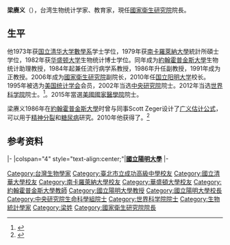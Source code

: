 {{Infobox_Officeholder
|name = 梁賡義
|nickname = 
|image name = 
|nationality = {{ROC}}
|籍貫 = 
|order = 
|premierroc = 
|predecessor = 
|successor = 
|term_start = 
|term_end =
|母校 = 
|sex = 男
| birth_date = {{birth date and age|1951|9|7}}
| birth_place = {{ROC}}
| death_date =
| death_place =
|occupation = 
|educate =
|party = 
|parents= 
|配偶= 
|children = 
| past =
*[[國家衛生研究院_(中華民國)|國家衛生研究院]]院長（2017年12月6日－）
}}
'''梁赓义'''（{{bd|1951年|9月7日}}），台湾生物统计学家、教育家，現任[[國家衛生研究院|國家衛生研究院]]院長。

== 生平 ==
他1973年获[[国立清华大学|国立清华大学數學系]]学士学位，1979年获[[南卡羅萊納大學|南卡羅萊納大學]]統計所碩士学位，1982年获[[华盛顿大学|华盛顿大学]]生物统计博士学位。同年成为[[約翰霍普金斯大學|約翰霍普金斯大學]]生物统计助理教授，1984年起兼任流行病学系教授，1986年升任副教授，1991年成为正教授。2006年成为[[國家衛生研究院_(中華民國)|國家衛生研究院]]副院长，2010年任[[国立阳明大学|国立阳明大学]]校长。1995年被选为[[美国统计学会|美国统计学会]]会员，2002年当选[[中央研究院|中央研究院]]院士。2012年当选[[世界科学院|世界科学院]]院士。<ref>{{cite web |url=http://db1n.sinica.edu.tw/textdb/ioconas/binfo1N.php?_op=?ID:L076&_session=D9qhDBI2c55V6V174 |title=中央研究院院士 |format= |work= |accessdate=}}</ref>。2015年當選[[美國國家醫學院|美國國家醫學院]]院士。

梁赓义1986年在[[約翰霍普金斯大學|約翰霍普金斯大學]]时曾与同事Scott Zeger设计了[[广义估计公式|广义估计公式]]，可以用于[[精神分裂|精神分裂]]和[[糖尿病|糖尿病]]研究。2010年他获得了{{Link-en|Rema Lapouse奖|Rema Lapouse Award}}。<ref>{{cite web|url=http://web.ym.edu.tw/front/bin/ptdetail.phtml?Part=news-9911-02&Rcg=1|title=梁賡義校長榮獲2010年Rema Lapouse 獎|publisher=国立阳明大学|format=|work=|accessdate=|deadurl=yes|archiveurl=https://web.archive.org/web/20141012123341/http://web.ym.edu.tw/front/bin/ptdetail.phtml?Part=news-9911-02&Rcg=1|archivedate=2014-10-12}}</ref>

==参考资料==
{{reflist}}

{{start box}}
{{s-edu}}
|-
|colspan="4" style="text-align:center;"|'''<!-- 注释出：[[File:Ymedulogo.jpg|25px]] -->[[國立陽明大學|國立陽明大學]]'''
|-
{{s-before|[[吳妍華|吳妍華]]}}
{{s-title|[[國立陽明大學|國立陽明大學]]校長<small><br>第八任<br>（升格後第五任）<br>2010年8月1日－2017年11月31日}}
{{s-after|[[高閬仙|高閬仙]]（代理）<br><small>正任：'''[[郭旭崧|郭旭崧]]'''</small>}}
{{end box}}

{{中央研究院第二十四届院士}}
{{DEFAULTSORT:Liang梁}}
[[Category:台灣生物學家|Category:台灣生物學家]]
[[Category:臺北市立成功高級中學校友|Category:臺北市立成功高級中學校友]]
[[Category:國立清華大學校友|Category:國立清華大學校友]]
[[Category:南卡羅萊納大學校友|Category:南卡羅萊納大學校友]]
[[Category:華盛頓大學校友|Category:華盛頓大學校友]]
[[Category:約翰霍普金斯大學教師|Category:約翰霍普金斯大學教師]]
[[Category:國立陽明大學教授|Category:國立陽明大學教授]]
[[Category:國立陽明大學校長|Category:國立陽明大學校長]]
[[Category:中央研究院生命科學組院士|Category:中央研究院生命科學組院士]]
[[Category:世界科学院院士|Category:世界科学院院士]]
[[Category:生物統計學家|Category:生物統計學家]]
[[Category:梁姓|Category:梁姓]]
[[Category:國家衛生研究院院長|Category:國家衛生研究院院長]]
